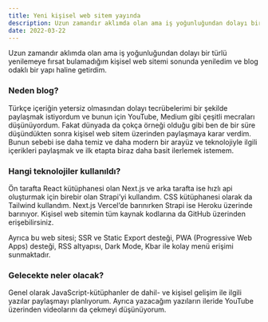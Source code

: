 ```yaml
---
title: Yeni kişisel web sitem yayında
description: Uzun zamandır aklımda olan ama iş yoğunluğundan dolayı bir türlü yenilemeye fırsat bulamadığım kişisel web sitemi sonunda yeniledim ve blog odaklı bir yapı haline getirdim.
date: 2022-03-22
---
```


Uzun zamandır aklımda olan ama iş yoğunluğundan dolayı bir türlü yenilemeye fırsat bulamadığım kişisel web sitemi sonunda yeniledim ve blog odaklı bir yapı haline getirdim.

### Neden blog?

Türkçe içeriğin yetersiz olmasından dolayı tecrübelerimi bir şekilde paylaşmak istiyordum ve bunun için YouTube, Medium gibi çeşitli mecraları düşünüyordum. Fakat dünyada da çokça örneği olduğu gibi ben de bir süre düşündükten sonra kişisel web sitem üzerinden paylaşmaya karar verdim. Bunun sebebi ise daha temiz ve daha modern bir arayüz ve teknolojiyle ilgili içerikleri paylaşmak ve ilk etapta biraz daha basit ilerlemek istemem.

### Hangi teknolojiler kullanıldı?

Ön tarafta React kütüphanesi olan Next.js ve arka tarafta ise hızlı api oluşturmak için birebir olan Strapi’yi kullandım. CSS kütüphanesi olarak da Tailwind kullandım. Next.js Vercel’de barınırken Strapi ise Heroku üzerinde barınıyor. Kişisel web sitemin tüm kaynak kodlarına da GitHub üzerinden erişebilirsiniz.

Ayrıca bu web sitesi; SSR ve Static Export desteği, PWA (Progressive Web Apps) desteği, RSS altyapısı, Dark Mode, Kbar ile kolay menü erişimi sunmaktadır.

### Gelecekte neler olacak?

Genel olarak JavaScript-kütüphanler de dahil- ve kişisel gelişim ile ilgili yazılar paylaşmayı planlıyorum. Ayrıca yazacağım yazıların ileride YouTube üzerinden videolarını da çekmeyi düşünüyorum.



